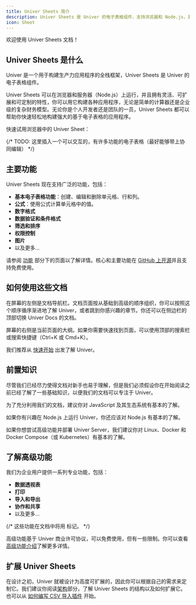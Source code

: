 ```yaml
---
title: Univer Sheets 简介
description: Univer Sheets 是 Univer 的电子表格组件，支持浏览器和 Node.js，具有灵活、可扩展和可定制的特性。
icon: Sheet
---
```


欢迎使用 Univer Sheets 文档！

## Univer Sheets 是什么

Univer 是一个用于构建生产力应用程序的全栈框架，Univer Sheets 是 Univer 的电子表格组件。

Univer Sheets 可以在浏览器和服务器（Node.js）上运行，并且拥有灵活、可扩展和可定制的特性，你可以用它构建各种应用程序，无论是简单的计算器还是企业级的复杂财务模型。无论你是个人开发者还是团队的一员，Univer Sheets 都可以帮助你快速轻松地构建强大的基于电子表格的应用程序。

快速试用浏览器中的 Univer Sheet：

{/* TODO: 这里插入一个可以交互的，有许多功能的电子表格（最好能够带上协同编辑） */}

## 主要功能

Univer Sheets 现在支持广泛的功能，包括：

- **基本电子表格功能**：创建、编辑和删除单元格、行和列。
- **公式**：使用公式计算单元格中的值。
- **数字格式**
- **数据验证和条件格式**
- **筛选和排序**
- **权限控制**
- **图片**
- 以及更多...

请参阅 [功能](/guides/sheets/features/core) 部分下的页面以了解详情。核心和主要功能在 [GitHub 上开源](https://github.com/dream-num/univer)并且支持免费使用。

## 如何使用这些文档

在屏幕的左侧是文档导航栏。文档页面按从基础到高级的顺序组织，你可以按照这个顺序循序渐进地了解 Univer，或者跳到你感兴趣的章节。你还可以在侧边栏的顶部切换 Univer Docs 的文档。

屏幕的右侧是当前页面的大纲。如果你需要快速找到页面，可以使用顶部的搜索栏或搜索快捷键（Ctrl+K 或 Cmd+K）。

我们推荐从 [快速开始](/guides/sheets/getting-started/quickstart) 出发了解 Univer。

## 前置知识

尽管我们已经尽力使得文档对新手也易于理解，但是我们必须假设你在开始阅读之前已经了解了一些基础知识，以便我们的文档可以专注于 Univer。

为了充分利用我们的文档，建议你对 JavaScript 及其生态系统有基本的了解。

如果你有兴趣在 Node.js 上运行 Univer，你还应该对 Node.js 有基本的了解。

如果你想尝试高级功能并部署 Univer Server，我们建议你对 Linux、Docker 和 Docker Compose（或 Kubernetes）有基本的了解。

## 了解高级功能

我们为企业用户提供一系列专业功能，包括：

- **数据透视表**
- **打印**
- **导入和导出**
- **协作和共享**
- 以及更多...

{/* 这些功能在文档中将用 <span className="mr-2"><ProTag /></span> 标记。 */}

高级功能基于 Univer 商业许可协议，可以免费使用，但有一些限制。你可以查看[高级功能介绍](/guides/sheets/pro-features/introduction)了解更多详情。

## 扩展 Univer Sheets

在设计之初，Univer 就被设计为高度可扩展的，因此你可以根据自己的需求来定制它。我们建议你阅读[架构](/introduction/architecture/univer)部分，了解 Univer Sheets 的结构以及如何扩展它。也可以从 [如何编写 CSV 导入插件](/guides/sheets/tutorials/csv-import-plugin) 开始。

<Cards>
  <Card
    title="快速开始"
    href="/en-US/guides/sheets/getting-started/quickstart"
  />

  <Card
    title="在 Node.js 上运行 Univer"
    href="/en-US/guides/sheets/getting-started/node"
  />

  <Card
    title="集成高级功能"
    href="/en-US/guides/sheets/pro-features/introduction"
  />

  <Card
    title="功能一览"
    href="/en-US/guides/sheets/features/core"
  />
</Cards>
